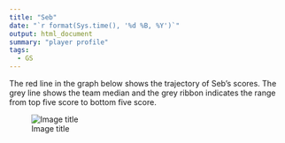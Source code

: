 ```yaml
---
title: "Seb"
date: "`r format(Sys.time(), '%d %B, %Y')`"
output: html_document
summary: "player profile"
tags:
  - GS
---
```


The red line in the graph below shows the trajectory of Seb's scores. The grey line shows the team median and the grey ribbon indicates the range from top five score to bottom five score.

![Image title](Seb.jpg)
